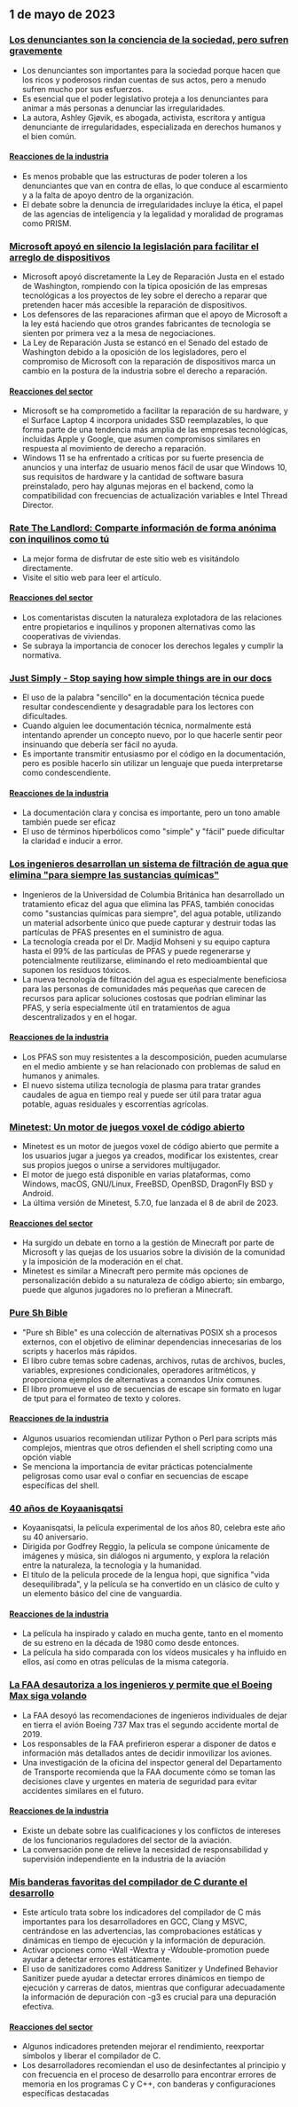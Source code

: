 

<CallToAction />

<Steps>

## 1 de mayo de 2023

### [Los denunciantes son la conciencia de la sociedad, pero sufren gravemente](https://covertactionmagazine.com/2023/04/25/whistleblowers-are-the-conscience-of-society-yet-suffer-gravely-for-trying-to-hold-the-rich-and-powerful-accountable-for-their-sins/)

- Los denunciantes son importantes para la sociedad porque hacen que los ricos y poderosos rindan cuentas de sus actos, pero a menudo sufren mucho por sus esfuerzos.
- Es esencial que el poder legislativo proteja a los denunciantes para animar a más personas a denunciar las irregularidades.
- La autora, Ashley Gjøvik, es abogada, activista, escritora y antigua denunciante de irregularidades, especializada en derechos humanos y el bien común.

#### [Reacciones de la industria](http://news.ycombinator.com/item?id=35762780)

- Es menos probable que las estructuras de poder toleren a los denunciantes que van en contra de ellas, lo que conduce al escarmiento y a la falta de apoyo dentro de la organización.
- El debate sobre la denuncia de irregularidades incluye la ética, el papel de las agencias de inteligencia y la legalidad y moralidad de programas como PRISM.

### [Microsoft apoyó en silencio la legislación para facilitar el arreglo de dispositivos](https://grist.org/technology/microsoft-right-to-repair-quietly-supported-legislation-to-make-it-easier-to-fix-devices-heres-why-thats-a-big-deal/)

- Microsoft apoyó discretamente la Ley de Reparación Justa en el estado de Washington, rompiendo con la típica oposición de las empresas tecnológicas a los proyectos de ley sobre el derecho a reparar que pretenden hacer más accesible la reparación de dispositivos.
- Los defensores de las reparaciones afirman que el apoyo de Microsoft a la ley está haciendo que otros grandes fabricantes de tecnología se sienten por primera vez a la mesa de negociaciones.
- La Ley de Reparación Justa se estancó en el Senado del estado de Washington debido a la oposición de los legisladores, pero el compromiso de Microsoft con la reparación de dispositivos marca un cambio en la postura de la industria sobre el derecho a reparación.

#### [Reacciones del sector](http://news.ycombinator.com/item?id=35758842)

- Microsoft se ha comprometido a facilitar la reparación de su hardware, y el Surface Laptop 4 incorpora unidades SSD reemplazables, lo que forma parte de una tendencia más amplia de las empresas tecnológicas, incluidas Apple y Google, que asumen compromisos similares en respuesta al movimiento de derecho a reparación.
- Windows 11 se ha enfrentado a críticas por su fuerte presencia de anuncios y una interfaz de usuario menos fácil de usar que Windows 10, sus requisitos de hardware y la cantidad de software basura preinstalado, pero hay algunas mejoras en el backend, como la compatibilidad con frecuencias de actualización variables e Intel Thread Director.

### [Rate The Landlord: Comparte información de forma anónima con inquilinos como tú](https://ratethelandlord.org)

- La mejor forma de disfrutar de este sitio web es visitándolo directamente.
- Visite el sitio web para leer el artículo.

#### [Reacciones del sector](http://news.ycombinator.com/item?id=35759016)

- Los comentaristas discuten la naturaleza explotadora de las relaciones entre propietarios e inquilinos y proponen alternativas como las cooperativas de viviendas.
- Se subraya la importancia de conocer los derechos legales y cumplir la normativa.

### [Just Simply - Stop saying how simple things are in our docs](https://justsimply.dev/)

- El uso de la palabra "sencillo" en la documentación técnica puede resultar condescendiente y desagradable para los lectores con dificultades.
- Cuando alguien lee documentación técnica, normalmente está intentando aprender un concepto nuevo, por lo que hacerle sentir peor insinuando que debería ser fácil no ayuda.
- Es importante transmitir entusiasmo por el código en la documentación, pero es posible hacerlo sin utilizar un lenguaje que pueda interpretarse como condescendiente.

#### [Reacciones de la industria](http://news.ycombinator.com/item?id=35759449)

- La documentación clara y concisa es importante, pero un tono amable también puede ser eficaz
- El uso de términos hiperbólicos como "simple" y "fácil" puede dificultar la claridad e inducir a error.

### [Los ingenieros desarrollan un sistema de filtración de agua que elimina "para siempre las sustancias químicas"](https://news.ubc.ca/2023/03/22/new-ubc-water-treatment-zaps-forever-chemicals-for-good/)

- Ingenieros de la Universidad de Columbia Británica han desarrollado un tratamiento eficaz del agua que elimina las PFAS, también conocidas como "sustancias químicas para siempre", del agua potable, utilizando un material adsorbente único que puede capturar y destruir todas las partículas de PFAS presentes en el suministro de agua.
- La tecnología creada por el Dr. Madjid Mohseni y su equipo captura hasta el 99% de las partículas de PFAS y puede regenerarse y potencialmente reutilizarse, eliminando el reto medioambiental que suponen los residuos tóxicos.
- La nueva tecnología de filtración del agua es especialmente beneficiosa para las personas de comunidades más pequeñas que carecen de recursos para aplicar soluciones costosas que podrían eliminar las PFAS, y sería especialmente útil en tratamientos de agua descentralizados y en el hogar.

#### [Reacciones de la industria](http://news.ycombinator.com/item?id=35764476)

- Los PFAS son muy resistentes a la descomposición, pueden acumularse en el medio ambiente y se han relacionado con problemas de salud en humanos y animales.
- El nuevo sistema utiliza tecnología de plasma para tratar grandes caudales de agua en tiempo real y puede ser útil para tratar agua potable, aguas residuales y escorrentías agrícolas.

### [Minetest: Un motor de juegos voxel de código abierto](https://www.minetest.net/)

- Minetest es un motor de juegos voxel de código abierto que permite a los usuarios jugar a juegos ya creados, modificar los existentes, crear sus propios juegos o unirse a servidores multijugador.
- El motor de juego está disponible en varias plataformas, como Windows, macOS, GNU/Linux, FreeBSD, OpenBSD, DragonFly BSD y Android.
- La última versión de Minetest, 5.7.0, fue lanzada el 8 de abril de 2023.

#### [Reacciones del sector](http://news.ycombinator.com/item?id=35766570)

- Ha surgido un debate en torno a la gestión de Minecraft por parte de Microsoft y las quejas de los usuarios sobre la división de la comunidad y la imposición de la moderación en el chat.
- Minetest es similar a Minecraft pero permite más opciones de personalización debido a su naturaleza de código abierto; sin embargo, puede que algunos jugadores no lo prefieran a Minecraft.

### [Pure Sh Bible](https://github.com/dylanaraps/pure-sh-bible)

- "Pure sh Bible" es una colección de alternativas POSIX sh a procesos externos, con el objetivo de eliminar dependencias innecesarias de los scripts y hacerlos más rápidos.
- El libro cubre temas sobre cadenas, archivos, rutas de archivos, bucles, variables, expresiones condicionales, operadores aritméticos, y proporciona ejemplos de alternativas a comandos Unix comunes.
- El libro promueve el uso de secuencias de escape sin formato en lugar de tput para el formateo de texto y colores.

#### [Reacciones de la industria](http://news.ycombinator.com/item?id=35765707)

- Algunos usuarios recomiendan utilizar Python o Perl para scripts más complejos, mientras que otros defienden el shell scripting como una opción viable
- Se menciona la importancia de evitar prácticas potencialmente peligrosas como usar eval o confiar en secuencias de escape específicas del shell.

### [40 años de Koyaanisqatsi](https://www.thecurb.com.au/40-years-of-koyaanisqatsi/)

- Koyaanisqatsi, la película experimental de los años 80, celebra este año su 40 aniversario.
- Dirigida por Godfrey Reggio, la película se compone únicamente de imágenes y música, sin diálogos ni argumento, y explora la relación entre la naturaleza, la tecnología y la humanidad.
- El título de la película procede de la lengua hopi, que significa "vida desequilibrada", y la película se ha convertido en un clásico de culto y un elemento básico del cine de vanguardia.

#### [Reacciones de la industria](http://news.ycombinator.com/item?id=35764584)

- La película ha inspirado y calado en mucha gente, tanto en el momento de su estreno en la década de 1980 como desde entonces.
- La película ha sido comparada con los vídeos musicales y ha influido en ellos, así como en otras películas de la misma categoría.

### [La FAA desautoriza a los ingenieros y permite que el Boeing Max siga volando](https://apnews.com/article/boeing-max-crashes-faa-ea8fac0ad2758b08c58d2d64756fbf37)

- La FAA desoyó las recomendaciones de ingenieros individuales de dejar en tierra el avión Boeing 737 Max tras el segundo accidente mortal de 2019.
- Los responsables de la FAA prefirieron esperar a disponer de datos e información más detallados antes de decidir inmovilizar los aviones.
- Una investigación de la oficina del inspector general del Departamento de Transporte recomienda que la FAA documente cómo se toman las decisiones clave y urgentes en materia de seguridad para evitar accidentes similares en el futuro.

#### [Reacciones de la industria](http://news.ycombinator.com/item?id=35761706)

- Existe un debate sobre las cualificaciones y los conflictos de intereses de los funcionarios reguladores del sector de la aviación.
- La conversación pone de relieve la necesidad de responsabilidad y supervisión independiente en la industria de la aviación

### [Mis banderas favoritas del compilador de C durante el desarrollo](https://nullprogram.com/blog/2023/04/29/)

- Este artículo trata sobre los indicadores del compilador de C más importantes para los desarrolladores en GCC, Clang y MSVC, centrándose en las advertencias, las comprobaciones estáticas y dinámicas en tiempo de ejecución y la información de depuración.
- Activar opciones como -Wall -Wextra y -Wdouble-promotion puede ayudar a detectar errores estáticamente.
- El uso de sanitizadores como Address Sanitizer y Undefined Behavior Sanitizer puede ayudar a detectar errores dinámicos en tiempo de ejecución y carreras de datos, mientras que configurar adecuadamente la información de depuración con -g3 es crucial para una depuración efectiva.

#### [Reacciones del sector](http://news.ycombinator.com/item?id=35758898)

- Algunos indicadores pretenden mejorar el rendimiento, reexportar símbolos y liberar el compilador de C.
- Los desarrolladores recomiendan el uso de desinfectantes al principio y con frecuencia en el proceso de desarrollo para encontrar errores de memoria en los programas C y C++, con banderas y configuraciones específicas destacadas

</Steps>
